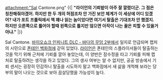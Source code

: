 attachment:"Sal Cantone.png"
{{| '''"라이언의 기뢰밭이 아주 잘 깔렸더군. 그 점은 칭찬해줘야겠어. 하지만 한 두 개의 허점조차 안 가진 보안 체계가 이 세상에 어디 있겠어? 내가 포트 프롤릭에서 책 꽤나 읽는 놈이었다면 여기서 탈출은 기대조차 안 했겠지. 하지만 오른쪽으로 틀어야 할때 왼쪽으로 틀지만 않으면 아작이 나는 꼴은 피할 수 있을거 아냐."''' |}}

Sal Cantone. [[바이오쇼크 인피니트/DLC|바이오쇼크 인피니트 DLC - 바다의 무덤 2부]]에서 일지로 언급되며 랩처의 시민으로 [[폰테인 백화점]]에 갇혀 있었다. [[앤드루 라이언|라이언]]은 폰테인의 스플라이서들이 탈출하는 것을 막기 위해 근처에 기뢰를 깔아 놓았는데, 이 양반은 잠수정을 타고 기뢰를 피해 랩처로 탈출하려는 생각을 하고 있었다. 그의 생사 여부는 알 수 없지만, 공공 방송에서 기뢰 센서는 굉장히 민감하니 탈출을 시도하지 말고 백화점에서 새 삶을 개척해 보라는 당부의 말이 나오는 것으로 보아 끔살당했을 가능성이 높다.
